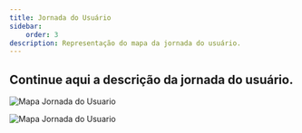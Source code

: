 ```yaml
---
title: Jornada do Usuário
sidebar:
    order: 3
description: Representação do mapa da jornada do usuário.
---
```


## Continue aqui a descrição da jornada do usuário.

![Mapa Jornada do Usuario](../../../../assets/JulianaUserJourneyMap.png)

![Mapa Jornada do Usuario](../../../../assets/FelipeUserJourneyMap.png)
